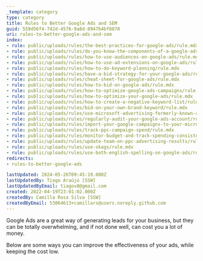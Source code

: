 ```yaml
---
_template: category
type: category
title: Rules to Better Google Ads and SEM
guid: 559d56f4-742d-4576-9a8d-8947b4bf8870
uri: rules-to-better-google-ads-and-sem
index:
- rule: public/uploads/rules/the-best-practices-for-google-ads/rule.mdx
- rule: public/uploads/rules/do-you-know-the-components-of-a-google-ads-campaign/rule.mdx
- rule: public/uploads/rules/how-to-use-audiences-on-google-ads/rule.mdx
- rule: public/uploads/rules/how-to-use-ad-extensions-on-google-ads/rule.mdx
- rule: public/uploads/rules/how-to-do-keyword-planning/rule.mdx
- rule: public/uploads/rules/have-a-bid-strategy-for-your-google-ads/rule.mdx
- rule: public/uploads/rules/cheat-sheet-for-google-ads/rule.mdx
- rule: public/uploads/rules/how-to-bid-on-google-ads/rule.mdx
- rule: public/uploads/rules/how-to-optimize-google-ads-campaigns/rule.mdx
- rule: public/uploads/rules/how-to-optimize-your-google-ads/rule.mdx
- rule: public/uploads/rules/how-to-create-a-negative-keyword-list/rule.mdx
- rule: public/uploads/rules/bid-on-your-own-brand-keyword/rule.mdx
- rule: public/uploads/rules/use-microsoft-advertising-formerly-known-as-bing-ads/rule.mdx
- rule: public/uploads/rules/regularly-audit-your-google-ads-account/rule.mdx
- rule: public/uploads/rules/import-your-google-campaigns-to-your-microsoft-ads/rule.mdx
- rule: public/uploads/rules/track-ppc-campaign-spend/rule.mdx
- rule: public/uploads/rules/monitor-budget-and-track-spending-consistently/rule.mdx
- rule: public/uploads/rules/update-team-on-ppc-advertising-results/rule.mdx
- rule: public/uploads/rules/use-skags/rule.mdx
- rule: public/uploads/rules/use-both-english-spelling-on-google-ads/rule.mdx
redirects:
- rules-to-better-google-ads

lastUpdated: 2024-05-26T09:45:19.000Z
lastUpdatedBy: Tiago Araújo [SSW]
lastUpdatedByEmail: tiagov8@gmail.com
created: 2022-04-19T23:01:02.000Z
createdBy: Camilla Rosa Silva [SSW]
createdByEmail: 53064613+camillars@users.noreply.github.com
---
```


Google Ads are a great way of generating leads for your business, but they can be totally overwhelming, and if not done well, can cost you a lot of money.

Below are some ways you can improve the effectiveness of your ads, while keeping the cost low.

